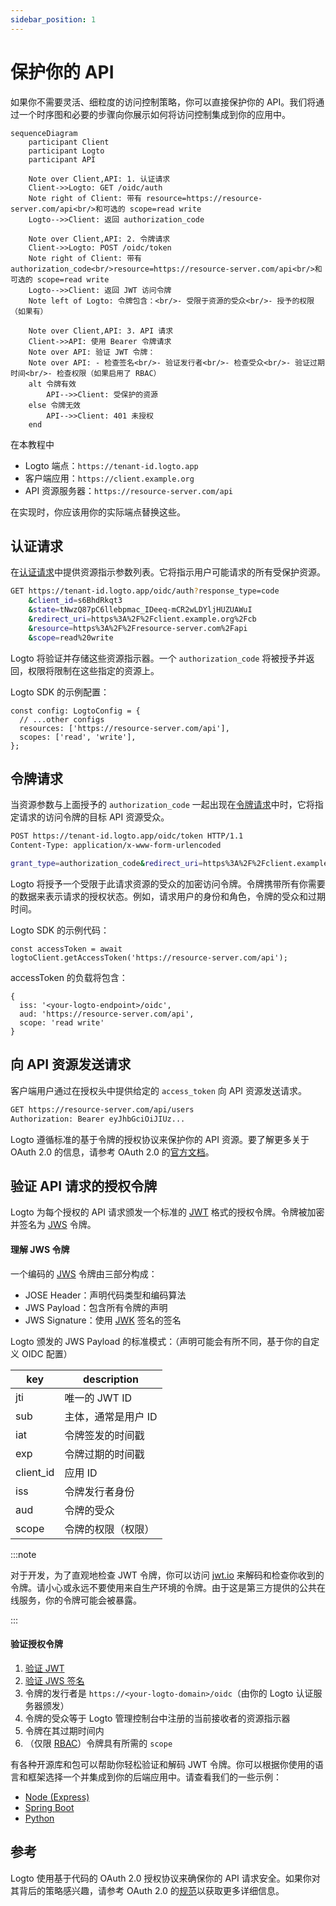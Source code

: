 ```yaml
---
sidebar_position: 1
---
```


# 保护你的 API

如果你不需要灵活、细粒度的访问控制策略，你可以直接保护你的 API。我们将通过一个时序图和必要的步骤向你展示如何将访问控制集成到你的应用中。

```mermaid
sequenceDiagram
    participant Client
    participant Logto
    participant API

    Note over Client,API: 1. 认证请求
    Client->>Logto: GET /oidc/auth
    Note right of Client: 带有 resource=https://resource-server.com/api<br/>和可选的 scope=read write
    Logto-->>Client: 返回 authorization_code

    Note over Client,API: 2. 令牌请求
    Client->>Logto: POST /oidc/token
    Note right of Client: 带有 authorization_code<br/>resource=https://resource-server.com/api<br/>和可选的 scope=read write
    Logto-->>Client: 返回 JWT 访问令牌
    Note left of Logto: 令牌包含：<br/>- 受限于资源的受众<br/>- 授予的权限（如果有）

    Note over Client,API: 3. API 请求
    Client->>API: 使用 Bearer 令牌请求
    Note over API: 验证 JWT 令牌：
    Note over API: - 检查签名<br/>- 验证发行者<br/>- 检查受众<br/>- 验证过期时间<br/>- 检查权限（如果启用了 RBAC）
    alt 令牌有效
        API-->>Client: 受保护的资源
    else 令牌无效
        API-->>Client: 401 未授权
    end
```

在本教程中

- Logto 端点：`https://tenant-id.logto.app`
- 客户端应用：`https://client.example.org`
- API 资源服务器：`https://resource-server.com/api`

在实现时，你应该用你的实际端点替换这些。

## 认证请求

在[认证请求](https://openid.net/specs/openid-connect-core-1_0.html#AuthRequest)中提供资源指示参数列表。它将指示用户可能请求的所有受保护资源。

```bash
GET https://tenant-id.logto.app/oidc/auth?response_type=code
    &client_id=s6BhdRkqt3
    &state=tNwzQ87pC6llebpmac_IDeeq-mCR2wLDYljHUZUAWuI
    &redirect_uri=https%3A%2F%2Fclient.example.org%2Fcb
    &resource=https%3A%2F%2Fresource-server.com%2Fapi
    &scope=read%20write
```

Logto 将验证并存储这些资源指示器。一个 `authorization_code` 将被授予并返回，权限将限制在这些指定的资源上。

Logto SDK 的示例配置：

```tsx
const config: LogtoConfig = {
  // ...other configs
  resources: ['https://resource-server.com/api'],
  scopes: ['read', 'write'],
};
```

## 令牌请求

当资源参数与上面授予的 `authorization_code` 一起出现在[令牌请求](https://openid.net/specs/openid-connect-core-1_0.html#TokenRequest)中时，它将指定请求的访问令牌的目标 API 资源受众。

```bash
POST https://tenant-id.logto.app/oidc/token HTTP/1.1
Content-Type: application/x-www-form-urlencoded

grant_type=authorization_code&redirect_uri=https%3A%2F%2Fclient.example.org%2Fcb&code=10esc29BWC2qZB0acc9v8zAv9ltc2pko105tQauZ&resource=https%3A%2F%2Fresource-server.com%2Fapi
```

Logto 将授予一个受限于此请求资源的受众的加密访问令牌。令牌携带所有你需要的数据来表示请求的授权状态。例如，请求用户的身份和角色，令牌的受众和过期时间。

Logto SDK 的示例代码：

```tsx
const accessToken = await logtoClient.getAccessToken('https://resource-server.com/api');
```

accessToken 的负载将包含：

```tsx
{
  iss: '<your-logto-endpoint>/oidc',
  aud: 'https://resource-server.com/api',
  scope: 'read write'
}
```

## 向 API 资源发送请求

客户端用户通过在授权头中提供给定的 `access_token` 向 API 资源发送请求。

```bash
GET https://resource-server.com/api/users
Authorization: Bearer eyJhbGciOiJIUz...
```

Logto 遵循标准的基于令牌的授权协议来保护你的 API 资源。要了解更多关于 OAuth 2.0 的信息，请参考 OAuth 2.0 的[官方文档](https://datatracker.ietf.org/doc/html/rfc6749#section-1.3.1)。

## 验证 API 请求的授权令牌

Logto 为每个授权的 API 请求颁发一个标准的 [JWT](https://datatracker.ietf.org/doc/html/rfc7519) 格式的授权令牌。令牌被加密并签名为 [JWS](https://datatracker.ietf.org/doc/html/rfc7515) 令牌。

#### 理解 JWS 令牌

一个编码的 [JWS](https://datatracker.ietf.org/doc/html/rfc7515) 令牌由三部分构成：

- JOSE Header：声明代码类型和编码算法
- JWS Payload：包含所有令牌的声明
- JWS Signature：使用 [JWK](https://datatracker.ietf.org/doc/html/rfc7517) 签名的签名

Logto 颁发的 JWS Payload 的标准模式：（声明可能会有所不同，基于你的自定义 OIDC 配置）

| key       | description         |
| --------- | ------------------- |
| jti       | 唯一的 JWT ID       |
| sub       | 主体，通常是用户 ID |
| iat       | 令牌签发的时间戳    |
| exp       | 令牌过期的时间戳    |
| client_id | 应用 ID             |
| iss       | 令牌发行者身份      |
| aud       | 令牌的受众          |
| scope     | 令牌的权限（权限）  |

:::note

对于开发，为了直观地检查 JWT 令牌，你可以访问 [jwt.io](https://jwt.io/) 来解码和检查你收到的令牌。请小心或永远不要使用来自生产环境的令牌。由于这是第三方提供的公共在线服务，你的令牌可能会被暴露。

:::

#### 验证授权令牌

1. [验证 JWT](https://datatracker.ietf.org/doc/html/rfc7519#section-7.2)
2. [验证 JWS 签名](https://datatracker.ietf.org/doc/html/rfc7515#section-5.2)
3. 令牌的发行者是 `https://<your-logto-domain>/oidc`（由你的 Logto 认证服务器颁发）
4. 令牌的受众等于 Logto 管理控制台中注册的当前接收者的资源指示器
5. 令牌在其过期时间内
6. （仅限 [RBAC](/authorization/role-based-access-control/protect-api-resources-with-rbac)）令牌具有所需的 `scope`

有各种开源库和包可以帮助你轻松验证和解码 JWT 令牌。你可以根据你使用的语言和框架选择一个并集成到你的后端应用中。请查看我们的一些示例：

- [Node (Express)](/authorization/api-resources/node-express)
- [Spring Boot](/authorization/api-resources/spring-boot)
- [Python](/authorization/api-resources/python)

## 参考

Logto 使用基于代码的 OAuth 2.0 授权协议来确保你的 API 请求安全。如果你对其背后的策略感兴趣，请参考 OAuth 2.0 的[规范](https://datatracker.ietf.org/doc/html/rfc6749#section-1.3.1)以获取更多详细信息。
